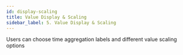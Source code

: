 ```yaml
---
id: display-scaling
title: Value Display & Scaling
sidebar_label: 5. Value Display & Scaling
---
```


Users can choose time aggregation labels and different value scaling options

<Vimeo
    video="https://player.vimeo.com/video/439247161"
    responsive={true}
/>